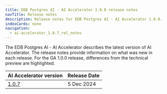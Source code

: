 ```yaml
---
title: EDB Postgres AI - AI Accelerator 1.0.0 release notes
navTitle: Release notes
description: Release notes for EDB Postgres AI - AI Accelerator 1.0.0.
indexCards: none
navigation:
  - ai-accelerator_1.0.7_rel_notes
---
```



The EDB Postgres AI - AI Accelerator describes the latest version of AI Accelerator. The release notes provide information on what was new in each release. For the GA 1.0.0 release, differences from the technical preview are highlighted.

| AI Accelerator version | Release Date |
|---|---|
| [1.0.7](./ai-accelerator_1.0.7_rel_notes) | 5 Dec 2024 |
